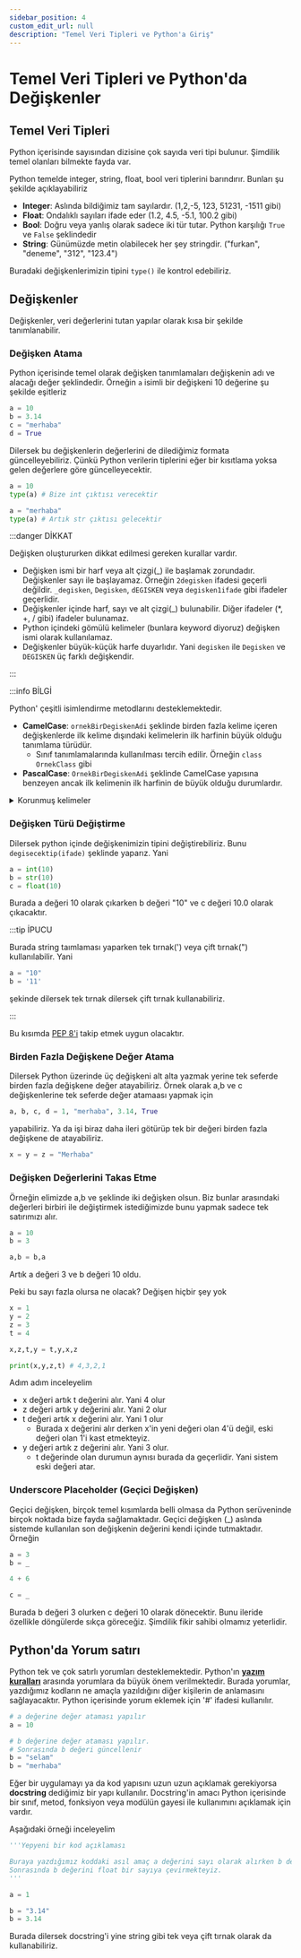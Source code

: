 ```yaml
---
sidebar_position: 4
custom_edit_url: null
description: "Temel Veri Tipleri ve Python'a Giriş"
---
```

# Temel Veri Tipleri ve Python'da Değişkenler

## Temel Veri Tipleri

Python içerisinde sayısından dizisine çok sayıda veri tipi bulunur. Şimdilik temel olanları bilmekte fayda var.

Python temelde integer, string, float, bool veri tiplerini barındırır. Bunları şu şekilde açıklayabiliriz

- **Integer**: Aslında bildiğimiz tam sayılardır. (1,2,-5, 123, 51231, -1511 gibi)
- **Float**: Ondalıklı sayıları ifade eder (1.2, 4.5, -5.1, 100.2 gibi)
- **Bool**: Doğru veya yanlış olarak sadece iki tür tutar. Python karşılığı `True` ve `False` şeklindedir
- **String**: Günümüzde metin olabilecek her şey stringdir. ("furkan", "deneme", "312", "123.4")

Buradaki değişkenlerimizin tipini `type()` ile kontrol edebiliriz. 

## Değişkenler

Değişkenler, veri değerlerini tutan yapılar olarak kısa bir şekilde tanımlanabilir.


### Değişken Atama

Python içerisinde temel olarak değişken tanımlamaları değişkenin adı ve alacağı değer şeklindedir. Örneğin `a` isimli bir değişkeni 10 değerine şu şekilde eşitleriz

```py
a = 10
b = 3.14
c = "merhaba"
d = True
```

Dilersek bu değişkenlerin değerlerini de dilediğimiz formata güncelleyebiliriz. Çünkü Python verilerin tiplerini eğer bir kısıtlama yoksa gelen değerlere göre güncelleyecektir.

```py
a = 10
type(a) # Bize int çıktısı verecektir

a = "merhaba"
type(a) # Artık str çıktısı gelecektir
```

:::danger DİKKAT

Değişken oluştururken dikkat edilmesi gereken kurallar vardır.

- Değişken ismi bir harf veya alt çizgi(_) ile başlamak zorundadır. Değişkenler sayı ile başlayamaz. Örneğin `2degisken` ifadesi geçerli değildir. `_degisken`, `Degisken`, `dEGISKEN` veya `degisken1ifade` gibi ifadeler geçerlidir.
- Değişkenler içinde harf, sayı ve alt çizgi(_) bulunabilir. Diğer ifadeler (*, +, / gibi) ifadeler bulunamaz.
- Python içindeki gömülü kelimeler (bunlara keyword diyoruz) değişken ismi olarak kullanılamaz.
- Değişkenler büyük-küçük harfe duyarlıdır. Yani `degisken` ile `Degisken` ve `DEGISKEN` üç farklı değişkendir. 

:::


:::info BİLGİ

Python' çeşitli isimlendirme metodlarını desteklemektedir. 

- **CamelCase**: `ornekBirDegiskenAdi` şeklinde birden fazla kelime içeren değişkenlerde ilk kelime dışındaki kelimelerin ilk harfinin büyük olduğu tanımlama türüdür.
  - Sınıf tanımlamalarında kullanılması tercih edilir. Örneğin `class OrnekClass` gibi
- **PascalCase**: `OrnekBirDegiskenAdi` şeklinde CamelCase yapısına benzeyen ancak ilk kelimenin ilk harfinin de büyük olduğu durumlardır. 

<details>
  <summary>Korunmuş kelimeler</summary>
  <div>
    Python içerisinde korunmuş kelimeler (reserved keyword) şöyledir: <br/>
    <ul>
      <li>and</li>
      <li>as</li>
      <li>assert</li>
      <li>break</li>
      <li>class</li>
      <li>continue</li>
      <li>def</li>
      <li>del</li>
      <li>elif</li>
      <li>else</li>
      <li>except</li>
      <li>False</li>
      <li>finally</li>
      <li>for</li>
      <li>from</li>
      <li>global</li>
      <li>if</li>
      <li>in</li>
      <li>is</li>
      <li>lambda</li>
      <li>None</li>
      <li>nonlocal</li>
      <li>not</li>
      <li>or</li>
      <li>pass</li>
      <li>raise</li>
      <li>return</li>
      <li>True</li>
      <li>try</li>
      <li>while</li>
      <li>with</li>
      <li>yield</li>
    </ul>  
  </div>
</details>

### Değişken Türü Değiştirme

Dilersek python içinde değişkenimizin tipini değiştirebiliriz. Bunu `degisecektip(ifade)` şeklinde yaparız. Yani

```py
a = int(10)
b = str(10)
c = float(10)
```

Burada a değeri 10 olarak çıkarken b değeri "10" ve c değeri 10.0 olarak çıkacaktır.

:::tip İPUCU

Burada string taımlaması yaparken tek tırnak(') veya çift tırnak(") kullanılabilir. Yani 

```py
a = "10"
b = '11'
```

şekinde dilersek tek tırnak dilersek çift tırnak kullanabiliriz.

:::

Bu kısımda [PEP 8'i](https://peps.python.org/pep-0008/) takip etmek uygun olacaktır. 


### Birden Fazla Değişkene Değer Atama

Dilersek Python üzerinde üç değişkeni alt alta yazmak yerine tek seferde birden fazla değişkene değer atayabiliriz. Örnek olarak a,b ve c değişkenlerine tek seferde değer atamaası yapmak için

```py
a, b, c, d = 1, "merhaba", 3.14, True
```

yapabiliriz. Ya da işi biraz daha ileri götürüp tek bir değeri birden fazla değişkene de atayabiliriz.

```py
x = y = z = "Merhaba"
```


### Değişken Değerlerini Takas Etme 

Örneğin elimizde a,b ve şeklinde iki değişken olsun. Biz bunlar arasındaki değerleri birbiri ile değiştirmek istediğimizde bunu yapmak sadece tek satırımızı alır.

```py
a = 10
b = 3

a,b = b,a
```

Artık a değeri 3 ve b değeri 10 oldu. 

Peki bu sayı fazla olursa ne olacak? Değişen hiçbir şey yok 

```py
x = 1
y = 2 
z = 3
t = 4

x,z,t,y = t,y,x,z

print(x,y,z,t) # 4,3,2,1
```

Adım adım inceleyelim

- x değeri artık t değerini alır. Yani 4 olur
- z değeri artık y değerini alır. Yani 2 olur
- t değeri artık x değerini alır. Yani 1 olur
  - Burada x değerini alır derken x'in yeni değeri olan 4'ü değil, eski değeri olan 1'i kast etmekteyiz.
- y değeri artık z değerini alır. Yani 3 olur.
  - t değerinde olan durumun aynısı burada da geçerlidir. Yani sistem eski değeri atar.


### Underscore Placeholder (Geçici Değişken)

Geçici değişken, birçok temel kısımlarda belli olmasa da Python serüveninde birçok noktada bize fayda sağlamaktadır. Geçici değişken (_) aslında sistemde kullanılan son değişkenin değerini kendi içinde tutmaktadır. Örneğin 

```py
a = 3
b = _ 

4 + 6

c = _
```

Burada b değeri 3 olurken c değeri 10 olarak dönecektir. Bunu ileride özellikle döngülerde sıkça göreceğiz. Şimdilik fikir sahibi olmamız yeterlidir.


## Python'da Yorum satırı

Python tek ve çok satırlı yorumları desteklemektedir. Python'ın [**yazım kuralları**](https://peps.python.org/pep-0008/#comments) arasında yorumlara da büyük önem verilmektedir. Burada yorumlar, yazdığımız kodların ne amaçla yazıldığını diğer kişilerin de anlamasını sağlayacaktır. Python içerisinde yorum eklemek için '#' ifadesi kullanılır.

```py
# a değerine değer ataması yapılır
a = 10

# b değerine değer ataması yapılır.
# Sonrasında b değeri güncellenir
b = "selam"
b = "merhaba"
```

Eğer bir uygulamayı ya da kod yapısını uzun uzun açıklamak gerekiyorsa **docstring** dediğimiz bir yapı kullanılır. Docstring'in amacı Python içerisinde bir sınıf, metod, fonksiyon veya modülün gayesi ile kullanımını açıklamak için vardır. 

Aşağıdaki örneği inceleyelim

```py
'''Yepyeni bir kod açıklaması

Buraya yazdığımız koddaki asıl amaç a değerini sayı olarak alırken b değerini string olarak almaktır.
Sonrasında b değerini float bir sayıya çevirmekteyiz.
'''

a = 1

b = "3.14"
b = 3.14
```

Burada dilersek docstring'i yine string gibi tek veya çift tırnak olarak da kullanabiliriz.

